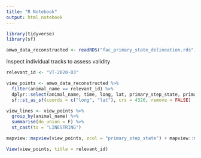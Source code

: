 ```yaml
---
title: "R Notebook"
output: html_notebook
---
```


```r
library(tidyverse)
library(sf)

amwo_data_reconstructed <- readRDS("fac_primary_state_delineation.rds")
```

Inspect individual tracks to assess validity
```r
relevant_id <- "VT-2020-03"

view_points <- amwo_data_reconstructed %>%
  filter(animal_name == relevant_id) %>% 
  dplyr::select(animal_name, time, long, lat, primary_step_state, primary_point_state) %>%
  sf::st_as_sf(coords = c("long", "lat"), crs = 4326, remove = FALSE) 

view_lines <- view_points %>%
  group_by(animal_name) %>%
  summarise(do_union = F) %>%
  st_cast(to = "LINESTRING")

mapview::mapview(view_points, zcol = "primary_step_state") + mapview::mapview(view_lines)
```


```r
View(view_points, title = relevant_id)
```

